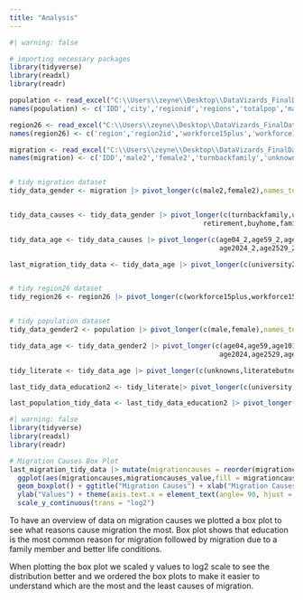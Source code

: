 ```yaml
---
title: "Analysis"
---
```


```r
#| warning: false

# importing necessary packages
library(tidyverse)
library(readxl)
library(readr)

population <- read_excel("C:\\Users\\zeyne\\Desktop\\DataVizards_FinalDataFrame.xlsx")
names(population) <- c('IDD','city','regionid','regions','totalpop','male','female','age04','age59','age1014','age1519','age2024','age2529','age3034','age3539','age4044','otherage','unknowns','doctorate','primaryedu','elementaryedu','highschool','literatebutnoschool','notliterate','middleschool','master','university','fertilityrate','electricity','numberofattempts','housingsalesnumbers')

region26 <- read_excel("C:\\Users\\zeyne\\Desktop\\DataVizards_FinalDataFrame.xlsx", sheet = "26 BC6lge")
names(region26) <- c('region','region2id','workforce15plus','workforce1564','usableincome')

migration <- read_excel("C:\\Users\\zeyne\\Desktop\\DataVizards_FinalDataFrame.xlsx", sheet = "GC6C' Bilgileri")
names(migration) <- c('IDD','male2','female2','turnbackfamily','unknowns2','betterlifecond','others','education','retirement','buyhome','familymig','finjob','maritalstatuschange','health','appointment','age04_2','age59_2','age1014_2','age1519_2','age2024_2','age2529_2','age3034_2','age3539_2','age4044_2','university2','highschool2','middleschool2', 'elementaryschool2')


# tidy migration dataset
tidy_data_gender <- migration |> pivot_longer(c(male2,female2),names_to = "gender2",values_to = "gender_value2")


tidy_data_causes <- tidy_data_gender |> pivot_longer(c(turnbackfamily,unknowns2,betterlifecond,others,education,
                                                retirement,buyhome,familymig,finjob,maritalstatuschange,health,appointment),names_to = "migrationcauses",values_to = "migrationcauses_value")

tidy_data_age <- tidy_data_causes |> pivot_longer(c(age04_2,age59_2,age1014_2,age1519_2,
                                                    age2024_2,age2529_2,age3034_2,age3539_2,age4044_2),names_to = "agerange2",values_to = "agerange_value2")

last_migration_tidy_data <- tidy_data_age |> pivot_longer(c(university2,highschool2,middleschool2,elementaryschool2),names_to = "education2",values_to = "education_value2")


# tidy region26 dataset
tidy_region26 <- region26 |> pivot_longer(c(workforce15plus,workforce1564),names_to = "workforce",values_to = "workforce_values")


# tidy population dataset
tidy_data_gender2 <- population |> pivot_longer(c(male,female),names_to = "gender",values_to = "gender_value") 

tidy_data_age <- tidy_data_gender2 |> pivot_longer(c(age04,age59,age1014,age1519,
                                                    age2024,age2529,age3034,age3539,age4044,otherage),names_to = "agerange",values_to = "agerange_value")

tidy_literate <- tidy_data_age |> pivot_longer(c(unknowns,literatebutnoschool,notliterate),names_to = "literate",values_to = "literate_values")

last_tidy_data_education2 <- tidy_literate|> pivot_longer(c(university,highschool,middleschool,elementaryedu,doctorate,primaryedu,master),names_to = "education",values_to = "education_value")

last_population_tidy_data <- last_tidy_data_education2 |> pivot_longer(c(fertilityrate,electricity,numberofattempts,housingsalesnumbers),names_to = "othervariables",values_to = "othervariables_value")
```

```r
#| warning: false
library(tidyverse)
library(readxl)
library(readr)

# Migration Causes Box Plot
last_migration_tidy_data |> mutate(migrationcauses = reorder(migrationcauses, migrationcauses_value, FUN = median)) |>
  ggplot(aes(migrationcauses,migrationcauses_value,fill = migrationcauses)) +
  geom_boxplot() + ggtitle("Migration Causes") + xlab("Migration Causes") +
  ylab("Values") + theme(axis.text.x = element_text(angle= 90, hjust = 1)) + xlab("") +
  scale_y_continuous(trans = "log2") 
```

To have an overview of data on migration causes we plotted a box plot to see what reasons cause migration the most. Box plot shows that education is the most common reason for migration followed by migration due to a family member and better life conditions.

When plotting the box plot we scaled y values to log2 scale to see the distribution better and we ordered the box plots to make it easier to understand which are the most and the least causes of migration.
